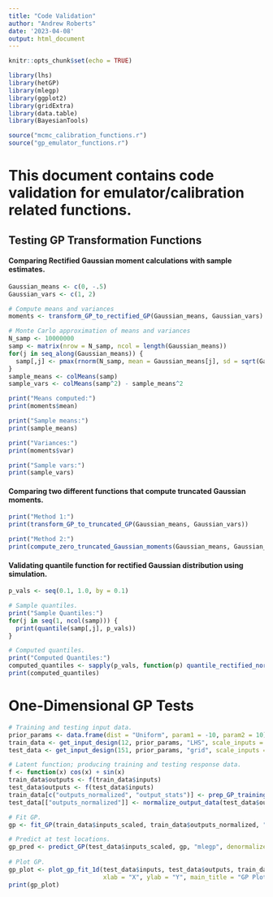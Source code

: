 ```yaml
---
title: "Code Validation"
author: "Andrew Roberts"
date: '2023-04-08'
output: html_document
---
```


```r
knitr::opts_chunk$set(echo = TRUE)

library(lhs)
library(hetGP)
library(mlegp)
library(ggplot2)
library(gridExtra)
library(data.table)
library(BayesianTools)

source("mcmc_calibration_functions.r")
source("gp_emulator_functions.r")
```

# This document contains code validation for emulator/calibration related functions. 

## Testing GP Transformation Functions
#### Comparing Rectified Gaussian moment calculations with sample estimates. 
```r
Gaussian_means <- c(0, -.5)
Gaussian_vars <- c(1, 2)

# Compute means and variances
moments <- transform_GP_to_rectified_GP(Gaussian_means, Gaussian_vars)

# Monte Carlo approximation of means and variances
N_samp <- 10000000
samp <- matrix(nrow = N_samp, ncol = length(Gaussian_means))
for(j in seq_along(Gaussian_means)) {
  samp[,j] <- pmax(rnorm(N_samp, mean = Gaussian_means[j], sd = sqrt(Gaussian_vars[j])), 0)
}
sample_means <- colMeans(samp)
sample_vars <- colMeans(samp^2) - sample_means^2

print("Means computed:")
print(moments$mean)

print("Sample means:")
print(sample_means)

print("Variances:")
print(moments$var)

print("Sample vars:")
print(sample_vars)

```
#### Comparing two different functions that compute truncated Gaussian moments. 
```r
print("Method 1:")
print(transform_GP_to_truncated_GP(Gaussian_means, Gaussian_vars))

print("Method 2:")
print(compute_zero_truncated_Gaussian_moments(Gaussian_means, Gaussian_vars))
```
#### Validating quantile function for rectified Gaussian distribution using simulation. 
```r
p_vals <- seq(0.1, 1.0, by = 0.1)

# Sample quantiles.
print("Sample Quantiles:")
for(j in seq(1, ncol(samp))) {
  print(quantile(samp[,j], p_vals))
}

# Computed quantiles.
print("Computed Quantiles:")
computed_quantiles <- sapply(p_vals, function(p) quantile_rectified_norm(p, mean = Gaussian_means, sd = sqrt(Gaussian_vars)))
print(computed_quantiles)
```

# One-Dimensional GP Tests
```r

# Training and testing input data. 
prior_params <- data.frame(dist = "Uniform", param1 = -10, param2 = 10)
train_data <- get_input_design(12, prior_params, "LHS", scale_inputs = TRUE, order_1d = TRUE)
test_data <- get_input_design(151, prior_params, "grid", scale_inputs = TRUE, param_ranges = train_data$input_bounds)

# Latent function; producing training and testing response data. 
f <- function(x) cos(x) + sin(x)
train_data$outputs <- f(train_data$inputs)
test_data$outputs <- f(test_data$inputs)
train_data[c("outputs_normalized", "output_stats")] <- prep_GP_training_data(Y = train_data$outputs, normalize_Y = TRUE)[c("Y", "output_stats")]
test_data[["outputs_normalized"]] <- normalize_output_data(test_data$outputs, output_stats = train_data$output_stats)

# Fit GP. 
gp <- fit_GP(train_data$inputs_scaled, train_data$outputs_normalized, "mlegp", "Gaussian")$fit

# Predict at test locations. 
gp_pred <- predict_GP(test_data$inputs_scaled, gp, "mlegp", denormalize_predictions = TRUE, output_stats = train_data$output_stats) 
           
# Plot GP.
gp_plot <- plot_gp_fit_1d(test_data$inputs, test_data$outputs, train_data$inputs, train_data$outputs, gp_pred$mean, gp_pred$var,
                          xlab = "X", ylab = "Y", main_title = "GP Plot", CI_prob = 0.9)
print(gp_plot)
```







